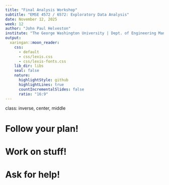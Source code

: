 ```yaml
---
title: "Final Analysis Workshop"
subtitle: "EMSE 4572 / 6572: Exploratory Data Analysis"
date: November 12, 2025
week: 12
author: "John Paul Helveston"
institute: "The George Washington University | Dept. of Engineering Management and Systems Engineering"
output:
  xaringan::moon_reader:
    css:
      - default
      - css/lexis.css
      - css/lexis-fonts.css
    lib_dir: libs
    seal: false
    nature:
      highlightStyle: github
      highlightLines: true
      countIncrementalSlides: false
      ratio: "16:9"
---
```


class: inverse, center, middle

# Follow your plan!

# Work on stuff!

# Ask for help!
